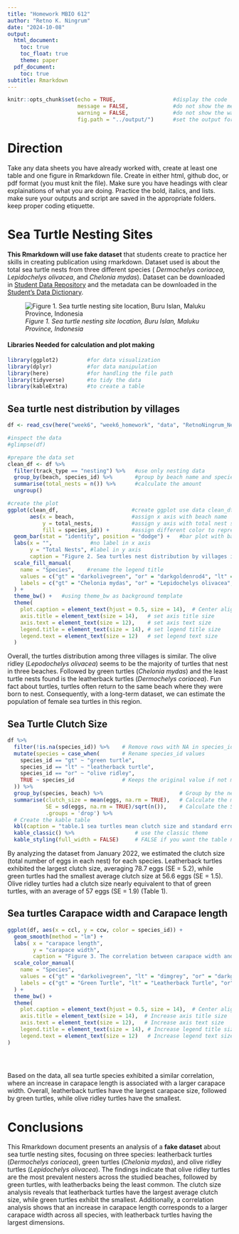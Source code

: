 ```yaml
---
title: "Homework MBIO 612"
author: "Retno K. Ningrum"
date: "2024-10-08"
output:
  html_document:
    toc: true
    toc_float: true
    theme: paper
  pdf_document:
    toc: true
subtitle: Rmarkdown
---
```


```r
knitr::opts_chunk$set(echo = TRUE,                  #display the code
                      message = FALSE,              #do not show the message
                      warning = FALSE,              #do not show the warning
                      fig.path = "../output/")      #set the output for image
```

# Direction
Take any data sheets you have already worked with, create at least one table and one figure in Rmarkdown file. Create in either html, github doc, or pdf format (you must knit the file). Make sure you have headings with clear explainations of what you are doing. Practice the bold, italics, and lists. make sure your outputs and script are saved in the appropriate folders. keep proper coding etiquette. 

# Sea Turtle Nesting Sites
__This Rmarkdown will use fake dataset__ that students create to practice her skills in creating publication using rmarkdown. Dataset used is about the total sea turtle nests from three different species ( *Dermochelys coriacea*, *Lepidochelys olivacea*, and *Chelonia mydas*). Dataset can be downloaded in [Student Data Repository](https://github.com/OCN-682-UH/Ningrum/blob/main/week6/week6_homework/data/RetnoNingrum_NestingTurtle_MBIO612.csv) and the metadata can be downloaded in the [Student's Data Dictionary](https://github.com/OCN-682-UH/Ningrum/blob/main/week6/week6_homework/data/RetnoNingrum_DataDictionary_MBIO612.csv).

 
![_Figure 1. Sea turtle nesting site location, Buru Islan, Maluku Province, Indonesia_](https://raw.githubusercontent.com/OCN-682-UH/Ningrum/refs/heads/main/week6/week6_homework/data/site_location.jpg)

#### Libraries Needed for calculation and plot making
```r
library(ggplot2)         #for data visualization
library(dplyr)           #for data manipulation
library(here)            #for handling the file path
library(tidyverse)       #to tidy the data
library(kableExtra)      #to create a table

```


## Sea turtle nest distribution by villages
```r
df <- read_csv(here("week6", "week6_homework", "data", "RetnoNingrum_NestingTurtle_MBIO612.csv"))

#inspect the data
#glimpse(df)

#prepare the data set
clean_df <- df %>%
  filter(track_type == "nesting") %>%   #use only nesting data
  group_by(beach, species_id) %>%       #group by beach name and species name
  summarise(total_nests = n()) %>%      #calculate the amount 
  ungroup()

#create the plot
ggplot(clean_df,                       #create ggplot use data clean_df 
       aes(x = beach,                  #assign x axis with beach name
           y = total_nests,            #assign y axis with total nest summarised in clean_df
           fill = species_id)) +       #assign different color to represent each species
  geom_bar(stat = "identity", position = "dodge") +   #bar plot with bars side by side (dodge) each species
  labs(x = "",            #no label in x axis
       y = "Total Nests", #label in y axis
       caption = "Figure 2. Sea turtles nest distribution by villages in Buru Island in January 2022 (source : fake data)") +  #adding caption
  scale_fill_manual(
    name = "Species",    #rename the legend title
    values = c("gt" = "darkolivegreen", "or" = "darkgoldenrod4", "lt" = "dimgrey"),  # Specify colors
    labels = c("gt" = "Chelonia mydas", "or" = "Lepidochelys olivacea", "lt" = "Dermochelys coriacea") #rename each labels
  ) +
  theme_bw() +   #using theme_bw as background template
  theme(
    plot.caption = element_text(hjust = 0.5, size = 14),  # Center align caption and set size
    axis.title = element_text(size = 14),   # set axis title size
    axis.text = element_text(size = 12),    # set axis text size
    legend.title = element_text(size = 14), # set legend title size
    legend.text = element_text(size = 12)   # set legend text size
  )


```
Overall, the turtles distribution among three villages is similar. The olive ridley (*Lepodochelys olivacea*) seems to be the majority of turtles that nest in three beaches. Followed by green turtles (*Chelonia mydas*) and the least turtle nests found is the leatherback turtles (*Dermochelys coriacea*). Fun fact about turtles, turtles often return to the same beach where they were born to nest. Consequently, with a long-term dataset, we can estimate the population of female sea turtles in this region. 

## Sea Turtle Clutch Size
```r

df %>%
  filter(!is.na(species_id)) %>%    # Remove rows with NA in species_id
  mutate(species = case_when(       # Rename species_id values
    species_id == "gt" ~ "green turtle",
    species_id == "lt" ~ "leatherback turtle",
    species_id == "or" ~ "olive ridley",
    TRUE ~ species_id               # Keeps the original value if not matched
  )) %>%
  group_by(species, beach) %>%                        # Group by the new species and beach
  summarise(clutch_size = mean(eggs, na.rm = TRUE),   # Calculate the mean clutch size
            SE = sd(eggs, na.rm = TRUE)/sqrt(n()),    # Calculate the SE clutch size
            .groups = 'drop') %>%
  # Create the kable table
  kbl(caption = "table.1 sea turtles mean clutch size and standard error by beach ") %>%
  kable_classic() %>%                   # use the classic theme 
  kable_styling(full_width = FALSE)     # FALSE if you want the table not too wide

```
By analyzing the dataset from January 2022, we estimated the clutch size (total number of eggs in each nest) for each species. Leatherback turtles exhibited the largest clutch size, averaging 78.7 eggs (SE = 5.2), while green turtles had the smallest average clutch size at 56.6 eggs (SE = 1.5). Olive ridley turtles had a clutch size nearly equivalent to that of green turtles, with an average of 57 eggs (SE = 1.9) (Table 1).

## Sea turtles Carapace width and Carapace length 
```r

ggplot(df, aes(x = ccl, y = ccw, color = species_id)) +
  geom_smooth(method = "lm") +
  labs( x = "carapace length",
        y = "carapace width",
        caption = "Figure 3. The correlation between carapace width and carapace length of sea turtles (source: fake data)") +
  scale_color_manual(
    name = "Species",
    values = c("gt" = "darkolivegreen", "lt" = "dimgrey", "or" = "darkgoldenrod4"),  # Specify colors for each species
    labels = c("gt" = "Green Turtle", "lt" = "Leatherback Turtle", "or" = "Olive Ridley")
  ) +
  theme_bw() +
  theme(
    plot.caption = element_text(hjust = 0.5, size = 14),  # Center align caption and increase size
    axis.title = element_text(size = 14),  # Increase axis title size
    axis.text = element_text(size = 12),   # Increase axis text size
    legend.title = element_text(size = 14), # Increase legend title size
    legend.text = element_text(size = 12)   # Increase legend text size
)
  

  
```
Based on the data, all sea turtle species exhibited a similar correlation, where an increase in carapace length is associated with a larger carapace width. Overall, leatherback turtles have the largest carapace size, followed by green turtles, while olive ridley turtles have the smallest.


# Conclusions
This Rmarkdown document presents an analysis of a __fake dataset__ about sea turtle nesting sites, focusing on three species: leatherback turtles (*Dermochelys coriacea*), green turtles (*Chelonia mydas*), and olive ridley turtles (*Lepidochelys olivacea*). The findings indicate that olive ridley turtles are the most prevalent nesters across the studied beaches, followed by green turtles, with leatherbacks being the least common. The clutch size analysis reveals that leatherback turtles have the largest average clutch size, while green turtles exhibit the smallest. Additionally, a correlation analysis shows that an increase in carapace length corresponds to a larger carapace width across all species, with leatherback turtles having the largest dimensions.

